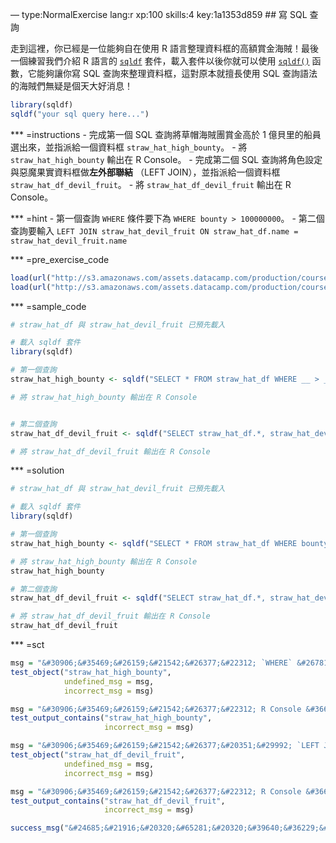 --- type:NormalExercise lang:r xp:100 skills:4 key:1a1353d859
## 寫 SQL 查詢

走到這裡，你已經是一位能夠自在使用 R 語言整理資料框的高額賞金海賊！最後一個練習我們介紹 R 語言的 [`sqldf`](http://www.rdocumentation.org/packages/sqldf/versions/0.4-7.1) 套件，載入套件以後你就可以使用 [`sqldf()`](http://www.rdocumentation.org/packages/sqldf/versions/0.4-7.1/topics/sqldf) 函數，它能夠讓你寫 SQL 查詢來整理資料框，這對原本就擅長使用 SQL 查詢語法的海賊們無疑是個天大好消息！

```r
library(sqldf)
sqldf("your sql query here...")
```

*** =instructions
- 完成第一個 SQL 查詢將草帽海賊團賞金高於 1 億貝里的船員選出來，並指派給一個資料框 `straw_hat_high_bounty`。
- 將 `straw_hat_high_bounty` 輸出在 R Console。
- 完成第二個 SQL 查詢將角色設定與惡魔果實資料框做**左外部聯結** （LEFT JOIN），並指派給一個資料框 `straw_hat_df_devil_fruit`。
- 將 `straw_hat_df_devil_fruit` 輸出在 R Console。

*** =hint
- 第一個查詢 `WHERE` 條件要下為 `WHERE bounty > 100000000`。
- 第二個查詢要輸入 `LEFT JOIN straw_hat_devil_fruit ON straw_hat_df.name = straw_hat_devil_fruit.name`

*** =pre_exercise_code
```r
load(url("http://s3.amazonaws.com/assets.datacamp.com/production/course_1570/datasets/straw_hat_df.RData"))
load(url("http://s3.amazonaws.com/assets.datacamp.com/production/course_1570/datasets/straw_hat_devil_fruit.RData"))
```

*** =sample_code
```r
# straw_hat_df 與 straw_hat_devil_fruit 已預先載入

# 載入 sqldf 套件
library(sqldf)

# 第一個查詢
straw_hat_high_bounty <- sqldf("SELECT * FROM straw_hat_df WHERE __ > __")

# 將 straw_hat_high_bounty 輸出在 R Console


# 第二個查詢
straw_hat_df_devil_fruit <- sqldf("SELECT straw_hat_df.*, straw_hat_devil_fruit.devil_fruit, straw_hat_devil_fruit.devil_fruit_type FROM straw_hat_df __ __ straw_hat_devil_fruit ON straw_hat_df.__ = straw_hat_devil_fruit.__")

# 將 straw_hat_df_devil_fruit 輸出在 R Console

```

*** =solution
```r
# straw_hat_df 與 straw_hat_devil_fruit 已預先載入

# 載入 sqldf 套件
library(sqldf)

# 第一個查詢
straw_hat_high_bounty <- sqldf("SELECT * FROM straw_hat_df WHERE bounty > 100000000")

# 將 straw_hat_high_bounty 輸出在 R Console
straw_hat_high_bounty

# 第二個查詢
straw_hat_df_devil_fruit <- sqldf("SELECT straw_hat_df.*, straw_hat_devil_fruit.devil_fruit, straw_hat_devil_fruit.devil_fruit_type FROM straw_hat_df LEFT JOIN straw_hat_devil_fruit ON straw_hat_df.name = straw_hat_devil_fruit.name")

# 將 straw_hat_df_devil_fruit 輸出在 R Console
straw_hat_df_devil_fruit
```

*** =sct
```r
msg = "&#30906;&#35469;&#26159;&#21542;&#26377;&#22312; `WHERE` &#26781;&#20214;&#21152;&#20837;&#36062;&#37329;&#39640;&#26044; 1 &#20740;&#35997;&#37324;&#65311;"
test_object("straw_hat_high_bounty",
            undefined_msg = msg,
            incorrect_msg = msg)

msg = "&#30906;&#35469;&#26159;&#21542;&#26377;&#22312; R Console &#36664;&#20986; `straw_hat_high_bounty`&#65311;"
test_output_contains("straw_hat_high_bounty",
                     incorrect_msg = msg)

msg = "&#30906;&#35469;&#26159;&#21542;&#26377;&#20351;&#29992; `LEFT JOIN` &#35486;&#27861;&#36914;&#34892;&#24038;&#22806;&#37096;&#32879;&#32080;&#65311;"
test_object("straw_hat_df_devil_fruit",
            undefined_msg = msg,
            incorrect_msg = msg)

msg = "&#30906;&#35469;&#26159;&#21542;&#26377;&#22312; R Console &#36664;&#20986; `straw_hat_df_devil_fruit`&#65311;"
test_output_contains("straw_hat_df_devil_fruit",
                     incorrect_msg = msg)

success_msg("&#24685;&#21916;&#20320;&#65281;&#20320;&#39640;&#36229;&#30340;&#36039;&#26009;&#26694;&#25972;&#29702;&#25216;&#24039;&#24050;&#32147;&#34987;&#28023;&#36557;&#21015;&#28858;&#37325;&#40670;&#36890;&#32221;&#28023;&#36042;&#65292;&#20320;&#30340;&#21517;&#34399;&#24050;&#32147;&#20659;&#36941;&#20102;&#26032;&#19990;&#30028;&#65292;&#19968;&#22580;&#29229;&#22890; One Piece &#30340;&#28023;&#19978;&#20882;&#38570;&#25925;&#20107;&#65281;")
```





